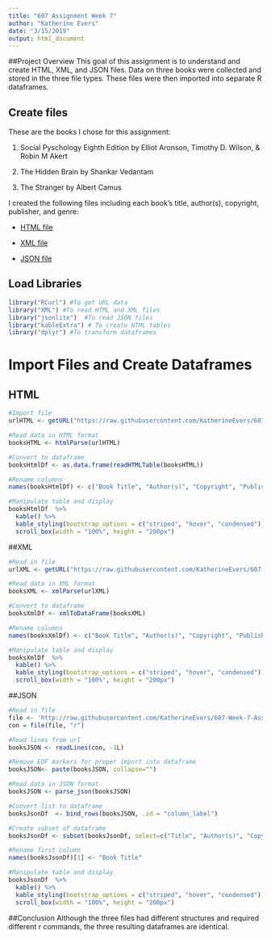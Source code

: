 ```yaml
---
title: "607 Assignment Week 7"
author: "Katherine Evers"
date: "3/15/2019"
output: html_document
---
```


##Project Overview
This goal of this assignment is to understand and create HTML, XML, and JSON files. Data on three books were collected and stored in the three file types. These files were then imported into separate R dataframes.

## Create files
These are the books I chose for this assignment:

  1. Social Pyschology Eighth Edition by Elliot Aronson, Timothy D. Wilson, & Robin M Akert
  
  2. The Hidden Brain by Shankar Vedantam
  
  3. The Stranger by Albert Camus
  
I created the following files including each book’s title, author(s), copyright, publisher, and genre:

* [HTML file](https://raw.githubusercontent.com/KatherineEvers/607-Week-7-Assignment/master/books.html)

* [XML file](https://raw.githubusercontent.com/KatherineEvers/607-Week-7-Assignment/master/books.xml)

* [JSON file](http://raw.githubusercontent.com/KatherineEvers/607-Week-7-Assignment/master/books.json)


## Load Libraries
```r
library("RCurl") #To get URL data
library("XML") #To read HTML and XML files
library("jsonlite")  #To read JSON files
library("kableExtra") # To create HTML tables
library("dplyr") #To transform dataframes
```

# Import Files and Create Dataframes {.tabset .tabset-fade .tabset-pills}

## HTML
```r

#Import file
urlHTML <- getURL("https://raw.githubusercontent.com/KatherineEvers/607-Week-7-Assignment/master/books.html")

#Read data in HTML format
booksHTML <- htmlParse(urlHTML)

#Convert to dataframe
booksHtmlDf <- as.data.frame(readHTMLTable(booksHTML))

#Rename columns
names(booksHtmlDf) <- c("Book Title", "Author(s)", "Copyright", "Publisher", "Genre", "Pages")

#Manipulate table and display
booksHtmlDf  %>% 
  kable() %>% 
  kable_styling(bootstrap_options = c("striped", "hover", "condensed")) %>%
  scroll_box(width = "100%", height = "200px")
```


##XML
```r
#Read in file
urlXML <- getURL("https://raw.githubusercontent.com/KatherineEvers/607-Week-7-Assignment/master/books.xml")

#Read data in XML format
booksXML <- xmlParse(urlXML)

#Convert to dataframe
booksXmlDf <- xmlToDataFrame(booksXML)

#Rename columns
names(booksXmlDf) <- c("Book Title", "Author(s)", "Copyright", "Publisher", "Genre", "Pages")

#Manipulate table and display
booksXmlDf  %>% 
  kable() %>% 
  kable_styling(bootstrap_options = c("striped", "hover", "condensed")) %>%
  scroll_box(width = "100%", height = "200px")
```

##JSON

```r
#Read in file
file <- 'http://raw.githubusercontent.com/KatherineEvers/607-Week-7-Assignment/master/books.json' 
con = file(file, "r") 

#Read lines from url
booksJSON <- readLines(con, -1L) 

#Remove EOF markers for proper import into dataframe
booksJSON<- paste(booksJSON, collapse="")

#Read data in JSON format
booksJSON <- parse_json(booksJSON)

#Convert list to dataframe
booksJsonDf  <- bind_rows(booksJSON, .id = "column_label")

#Create subset of dataframe
booksJsonDf <- subset(booksJsonDf, select=c("Title", "Author(s)", "Copyright", "Publisher", "Genre", "Pages"))

#Rename first column
names(booksJsonDf)[1] <- "Book Title"

#Manipulate table and display
booksJsonDf  %>% 
  kable() %>% 
  kable_styling(bootstrap_options = c("striped", "hover", "condensed")) %>%
  scroll_box(width = "100%", height = "200px")

```

##Conclusion
Although the three files had different structures and required different r commands, the three resulting dataframes are identical.
